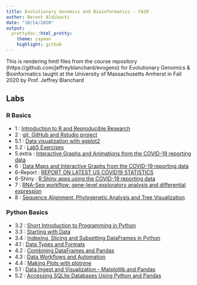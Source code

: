 ```yaml
---
title: Evolutionary Genomics and Bioinformatics - FA20
author: Berent Aldikacti
date: "10/14/2020"
output:
  prettydoc::html_pretty:
    theme: cayman
    highlight: github
---
```


This is rendering hmtl files from the course repository  (https://github.com/jeffreyblanchard/evogeno) for Evolutionary Genomics & Bioinformatics taught at the University of Massachusetts Amherst in Fall 2020 by Prof. Jeffrey Blanchard

## Labs

### R Basics

* 1 : [Introduction to R and Reproducible Research](Lab1_BA.html)
* 2 : [git, GitHub and Rstudio project](Lab2_BA.html)
* 5.1 : [Data visualization with ggplot2](Lab5.1-R_BA.html)
* 5.2 : [Lab5 Exercises](Lab5.2-R_BA.html)
* 5.extra : [Interactive Graphs and Animations from the COVID-19 reporting data](Lab5extra-R_BA.html)
* 6 : [Data Maps and Interactive Graphs from the COVID-19 reporting data](Lab6-R_BA.html)
* 6-Report : [REPORT ON LATEST US COVID19 STATISTICS](Lab6-report-R.html)
* 6-Shiny : [R Shiny apps using the COVID-19 reporting data](https://berent-aldikacti.shinyapps.io/Lab6-Shiny/)
* 7 : [RNA-Seq workflow: gene-level exploratory analysis and differential expression](Lab7_BA.html)
* 8 : [Sequence Alignment, Phylogenetic Analysis and Tree Visualization](Lab8-BA.html)


### Python Basics
* 3.2 : [Short Introduction to Programming in Python](Lab3-2_BA.html)
* 3.3 : [Starting with Data](Lab3-3-Python_BA.html)
* 3.4 : [Indexing, Slicing and Subsetting DataFrames in Python](Lab3-4-Python_BA.html)
* 4.1 : [Data Types and Formats](Lab4-1-Python_BA.html)
* 4.2 : [Combining DataFrames and Pandas](Lab4-2-Python_BA.html)
* 4.3 : [Data Workflows and Automation](Lab4-3-Python_BA.html)
* 4.4 : [Making Plots with plotnine](Lab4-4-Python_BA.html)
* 5.1 : [Data Ingest and Visualization - Matplotlib and Pandas](Lab5-1-Python_BA.html)
* 5.2 : [Accessing SQLite Databases Using Python and Pandas](Lab5-2-Python_BA.html)

